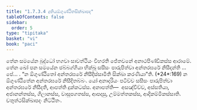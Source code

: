 ```yaml
---
title: "1.7.3.4 දුතියඕගුණ්ඨිතසික්ඛාපද"
tableOfContents: false
sidebar:
  order: 5
type: "tipitaka"
basket: "vi"
book: "paci"
---
```



<DynamicBreadcrumb />

<Division number="599" book="paci">

<Paragraph number="1800" book="paci">
තේන සමයේන බුද්ධෝ භගවා සාවත්ථියං විහරති ජේතවනේ අනාථපිණ්ඩිකස්ස ආරාමේ. තේන ඛෝ පන සමයේන ඡබ්බග්ගියා භික්ඛූ සසීසං පාරුපිත්වා අන්තරඝරේ නිසීදන්ති …පේ… .
</Paragraph>

<Paragraph number="1801" book="paci">
<Emphasis>“න ඕගුණ්ඨිතෝ අන්තරඝරේ නිසීදිස්සාමීති සික්ඛා කරණීයා”</Emphasis>ති. (*24*:<Emphasis>169</Emphasis>)
</Paragraph>

<Paragraph number="1802" book="paci">
න ඕගුණ්ඨිතේන අන්තරඝරේ නිසීදිතබ්බං. යෝ අනාදරියං පටිච්ච සසීසං පාරුපිත්වා අන්තරඝරේ නිසීදති, ආපත්ති දුක්කටස්ස.
</Paragraph>

<Paragraph number="1803" book="paci">
අනාපත්ති—  අසඤ්චිච්ච, අස්සතියා, අජානන්තස්ස, ගිලානස්ස, වාසූපගතස්ස, ආපදාසු, උම්මත්තකස්ස, ආදිකම්මිකස්සාති.

</Paragraph>
</Division>

<Paragraph number="1804" type="center" book="paci">
චතුත්ථසික්ඛාපදං නිට්ඨිතං.
</Paragraph>